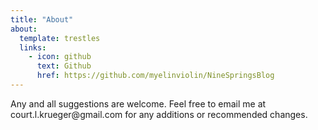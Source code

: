 ```yaml
---
title: "About"
about:
  template: trestles
  links:
    - icon: github
      text: Github
      href: https://github.com/myelinviolin/NineSpringsBlog
---
```


Any and all suggestions are welcome. Feel free to email me at court.l.krueger\@gmail.com for any additions or recommended changes.
